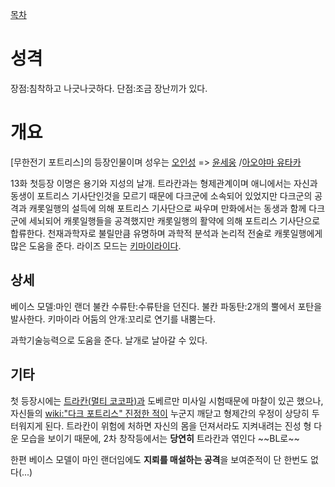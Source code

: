 [[목차]]

= 성격 =

장점:침착하고 나긋나긋하다.
단점:조금 장난끼가 있다.

= 개요 =

[무한전기 포트리스]의 등장인물이며 성우는 [[오인성]] => [[윤세웅]] /[[아오야마 유타카]]

13화 첫등장 이명은 용기와 지성의 날개. 트라칸과는 형제관계이며 애니에서는 자신과 동생이 포트리스 기사단인것을 모르기 때문에 다크군에 소속되어 있었지만 다크군의 공격과 캐롯일행의 설득에 의해 포트리스 기사단으로 싸우며 만화에서는 동생과 함께 다크군에 세뇌되어 캐롯일행들을 공격했지만 캐롯일행의 활약에 의해 포트리스 기사단으로 합류한다. 천재과학자로 불릴만큼 유명하며 과학적 분석과 논리적 전술로 캐롯일행에게 많은 도움을 준다. 라이즈 모드는 [[키마이라]]이다.

== 상세 ==

베이스 모델:마인 랜더
불칸 수류탄:수류탄을 던진다.
불칸 파동탄:2개의 뿔에서 포탄을 발사한다.
키마이라 어둠의 안개:꼬리로 연기를 내뿜는다.

과학기술능력으로 도움을 준다. 날개로 날아갈 수 있다.

== 기타 ==

첫 등장시에는 [[트라칸(멀티 코코파)]]과 도베르만 미사일 시험때문에 마찰이 있곤 했으나, 자신들의 [[wiki:"다크 포트리스" 진정한 적]]이 누군지 깨닫고 형제간의 우정이 상당히 두터워지게 된다. 트라칸이 위험에 처하면 자신의 몸을 던져서라도 지켜내려는 진성 형 다운 모습을 보이기 때문에, 2차 창작등에서는 '''당연히''' 트라칸과 엮인다 ~~BL로~~

한편 베이스 모델이 마인 랜더임에도 '''지뢰를 매설하는 공격'''을 보여준적이 단 한번도 없다(...)
